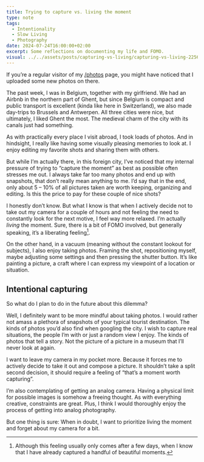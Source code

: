 ```yaml
---
title: Trying to capture vs. living the moment
type: note
tags:
  - Intentionality
  - Slow Living
  - Photography
date: 2024-07-24T16:00:00+02:00
excerpt: Some reflections on documenting my life and FOMO.
visual: ../../assets/posts/capturing-vs-living/capturing-vs-living-2256c00a32.jpg
---
```


If you’re a regular visitor of my [/photos](/photos) page, you might have noticed that I uploaded some new photos on there.

The past week, I was in Belgium, together with my girlfriend. We had an Airbnb in the northern part of Ghent, but since Belgium is compact and public transport is excellent (kinda like here in Switzerland), we also made day-trips to Brussels and Antwerpen. All three cities were nice, but ultimately, I liked Ghent the most. The medieval charm of the city with its canals just had something.

As with practically every place I visit abroad, I took loads of photos. And in hindsight, I really like having some visually pleasing memories to look at. I enjoy editing my favorite shots and sharing them with others.

But while I’m actually there, in this foreign city, I’ve noticed that my internal pressure of trying to “capture the moment” as best as possible often stresses me out. I always take far too many photos and end up with snapshots, that don’t really mean anything to me. I’d say that in the end, only about 5 – 10% of all pictures taken are worth keeping, organizing and editing. Is this the price to pay for these couple of nice shots?

I honestly don’t know. But what I know is that when I actively decide not to take out my camera for a couple of hours and not feeling the need to constantly look for the next motive, I feel way more relaxed. I’m actually _living_ the moment. Sure, there is a bit of FOMO involved, but generally speaking, it’s a liberating feeling[^1].

On the other hand, in a vacuum (meaning without the constant lookout for subjects), I also enjoy taking photos. Framing the shot, repositioning myself, maybe adjusting some settings and then pressing the shutter button. It’s like painting a picture, a craft where I can express my viewpoint of a location or situation.

## Intentional capturing

So what do I plan to do in the future about this dilemma?

Well, I definitely want to be more mindful about taking photos. I would rather not amass a plethora of snapshots of your typical tourist destination. The kinds of photos you’d also find when googling the city. I wish to capture real situations, the people I’m with or just a random view I enjoy. The kinds of photos that tell a story. Not the picture of a picture in a museum that I’ll never look at again.

I want to leave my camera in my pocket more. Because it forces me to actively decide to take it out and compose a picture. It shouldn’t take a split second decision, it should require a feeling of “that’s a moment worth capturing”.

I’m also contemplating of getting an analog camera. Having a physical limit for possible images is somehow a freeing thought. As with everything creative, constraints are great. Plus, I think I would thoroughly enjoy the process of getting into analog photography.

But one thing is sure: When in doubt, I want to prioritize living the moment and forget about my camera for a bit.

[^1]: Although this feeling usually only comes after a few days, when I know that I have already captured a handful of beautiful moments.
